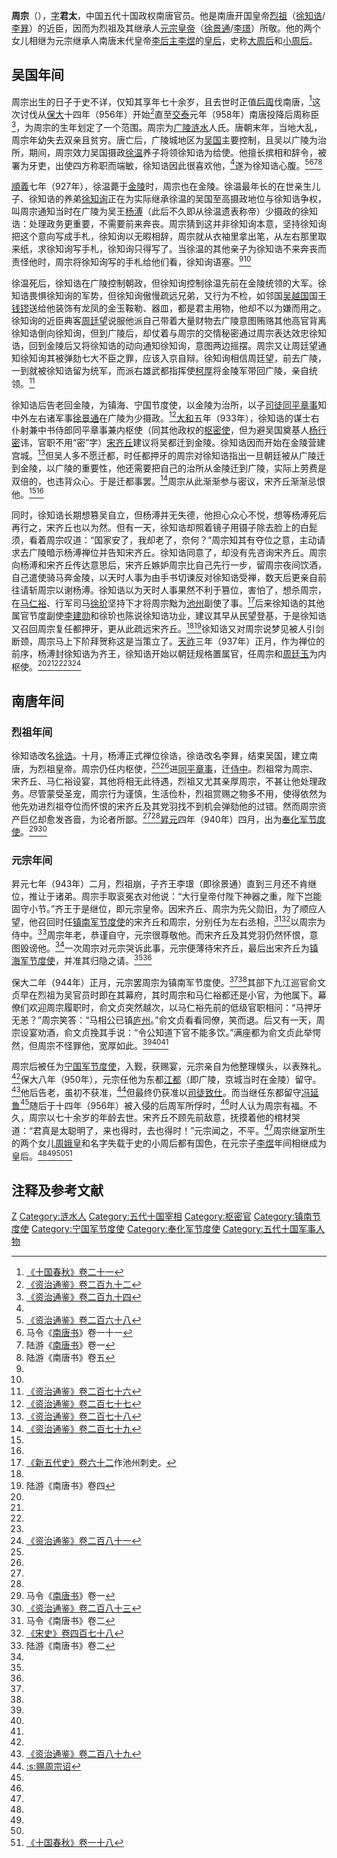 '''周宗'''（{{bd|9世纪||950年代|catIdx=Z}}），[[表字|字]]'''君太'''，中国五代十国政权南唐官员。他是南唐开国皇帝[[南唐烈祖|烈祖]]（[[徐知诰|徐知诰]]/[[李昪|李昪]]）的近臣，因而为烈祖及其继承人[[南唐元宗|元宗皇帝]]（[[徐景通|徐景通]]/[[李璟|李璟]]）所敬。他的两个女儿相继为元宗继承人南唐末代皇帝[[李后主|李后主]][[李煜|李煜]]的[[皇后|皇后]]，史称[[大周后|大周后]]和[[小周后|小周后]]。

== 吴国年间 ==
周宗出生的日子于史不详，仅知其享年七十余岁，且去世时正值[[后周|后周]]伐南唐，<ref name=SGCQ21>[http://archive.org/stream/06072237.cn#page/n62/mode/2up 《十国春秋》卷二十一]</ref>这次讨伐从[[保大_(南唐)|保大]]十四年（956年）开始<ref name=ZZTJ292>[[:s:資治通鑑/卷292|《资治通鉴》卷二百九十二]]</ref>直至[[交泰|交泰]]元年（958年）南唐投降后周称臣<ref>[[:s:資治通鑑/卷294|《资治通鉴》卷二百九十四]]</ref>，为周宗的生年划定了一个范围。周宗为[[广陵区|广陵]][[涟水|涟水]]人氏。唐朝末年，当地大乱，周宗年幼失去双亲且贫穷。唐亡后，广陵城地区为[[吴_(十国)|吴国]]主要控制，且吴以广陵为治所，期间，周宗效力吴国摄政[[徐温|徐温]]养子将领徐知诰为给使。他擅长摈相和辞令，被署为牙吏，出使四方称职而端敏，徐知诰因此很喜欢他，<ref name=SGCQ21/>遂为徐知诰心腹。<ref name=ZZTJ268>[[:s:資治通鑑/卷268|《资治通鉴》卷二百六十八]]</ref><ref name=MBST11>马令《[[南唐书_(马令)|南唐书]]》卷一十一</ref><ref>陆游《[[南唐书_(陆游)|南唐书]]》卷一</ref><ref name=LBST5>陆游《南唐书》卷五</ref>

[[顺义_(南吴)|順義]]七年（927年），徐温薨于[[金陵|金陵]]时，周宗也在金陵。徐温最年长的在世亲生儿子、徐知诰的养弟[[徐知询|徐知询]]正在为实际继承徐温的吴国至高摄政地位与徐知诰争权，叫周宗通知当时在广陵为吴王[[杨溥_(吴)|杨溥]]（此后不久即从徐温遗表称帝）少摄政的徐知诰：处理政务更重要，不需要前来奔丧。周宗猜到这并非徐知询本意，坚持徐知询把这个意向写成手札，徐知询以无暇相辞，周宗就从衣袖里拿出笔，从左右那里取来纸，求徐知询写手札，徐知询只得写了。当徐温的其他亲子为徐知诰不来奔丧而责怪他时，周宗将徐知询写的手札给他们看，徐知询语塞。<ref name=SGCQ21/><ref name=MBST11/>

徐温死后，徐知诰在广陵控制朝政，但徐知询控制徐温先前在金陵统领的大军。徐知诰畏惧徐知询的军势，但徐知询傲慢疏远兄弟，又行为不检，如邻国[[吴越国|吴越国]]国王[[钱镠|钱镠]]送给他装饰有龙凤的金玉鞍勒、器皿，都是君主用物，他却不以为嫌而用之。徐知询的近臣典客[[周廷望|周廷望]]说服他派自己带着大量财物去广陵意图贿赂其他高官背离徐知诰倒向徐知询，但到广陵后，却仗着与周宗的交情秘密通过周宗表达效忠徐知诰，回到金陵后又将徐知诰的动向通知徐知询，意图两边摇摆。周宗又让周廷望通知徐知询其被弹劾七大不臣之罪，应该入京自辩。徐知询相信周廷望，前去广陵，一到就被徐知诰留为统军，而派右雄武都指挥使[[柯厚|柯厚]]将金陵军带回广陵，亲自统领。<ref name=ZZTJ276>[[:s:資治通鑑/卷276|《资治通鉴》卷二百七十六]]</ref>

徐知诰后告老回金陵，为镇海、宁国节度使，以金陵为治所，以子[[司徒|司徒]][[同平章事|同平章事]]知中外左右诸军事[[徐景通|徐景通]]在广陵为少摄政。<ref name=ZZTJ277>[[:s:資治通鑑/卷277|《资治通鉴》卷二百七十七]]</ref>[[大和|大和]]五年（933年），徐知诰的谋士右仆射兼中书侍郎同平章事兼内枢使（同其他政权的[[枢密使|枢密使]]，但为避吴国奠基人[[杨行密|杨行密]]讳，官职不用“密”字）[[宋齐丘|宋齐丘]]建议将吴都迁到金陵。徐知诰因而开始在金陵营建宫城。<ref>[[:s:資治通鑑/卷278|《资治通鉴》卷二百七十八]]</ref>但吴人多不愿迁都，时任都押牙的周宗对徐知诰指出一旦朝廷被从广陵迁到金陵，以广陵的重要性，他还需要把自己的治所从金陵迁到广陵，实际上劳费是双倍的，也违背众心。于是迁都事罢。<ref name=ZZTJ279>[[:s:資治通鑑/卷279|《资治通鉴》卷二百七十九]]</ref>周宗从此渐渐参与密议，宋齐丘渐渐忌恨他。<ref name=SGCQ21/><ref name=LBST5/>

同时，徐知诰长期想篡吴自立，但杨溥并无失德，他担心众心不悦，想等杨溥死后再行之，宋齐丘也以为然。但有一天，徐知诰却照着镜子用镊子除去脸上的白髭须，看着周宗叹道：“国家安了，我却老了，奈何？”周宗知其有夺位之意，主动请求去广陵暗示杨溥禅位并告知宋齐丘。徐知诰同意了，却没有先咨询宋齐丘。周宗向杨溥和宋齐丘传达意思后，宋齐丘嫉妒周宗比自己先行一步，留周宗夜间饮酒，自己遣使骑马奔金陵，以天时人事为由手书切谏反对徐知诰受禅，数天后更亲自前往请斩周宗以谢杨溥。徐知诰以为天时人事果然不利于篡位，害怕了，想杀周宗，在[[马仁裕|马仁裕]]、行军司马[[徐玠|徐玠]]坚持下才将周宗黜为[[池州|池州]]副使了事。<ref>[[:s:新五代史/卷62|《新五代史》卷六十二]]作池州刺史。</ref>后来徐知诰的其他属官节度副使[[李建勋|李建勋]]和徐玠也陈说徐知诰功业，建议其早从民望登基，于是徐知诰又召回周宗复任都押牙，更从此疏远宋齐丘。<ref name=ZZTJ279/><ref name=LBST4>陆游《南唐书》卷四</ref>徐知诰又对周宗说梦见被人引剑断颈，周宗马上下阶拜贺称这是当策立了。[[天祚|天祚]]三年（937年）正月，作为禅位的前序，杨溥封徐知诰为齐王，徐知诰开始以朝廷规格置属官，任周宗和[[周廷玉|周廷玉]]为内枢使。<ref name=SGCQ21/><ref name=MBST11/><ref name=LBST5/><ref name=LBST4/><ref name=ZZTJ281>[[:s:資治通鑑/卷281|《资治通鉴》卷二百八十一]]</ref>

== 南唐年间 ==
=== 烈祖年间 ===
徐知诰改名[[徐诰|徐诰]]。十月，杨溥正式禅位徐诰，徐诰改名李昪，结束吴国，建立南唐，为烈祖皇帝。周宗仍任内枢使，<ref name=SGCQ21/><ref name=ZZTJ281/>进[[同平章事|同平章事]]，迁[[侍中|侍中]]。烈祖常为周宗、宋齐丘、马仁裕设宴，其他将相无此待遇，烈祖又尤其亲厚周宗，不甚让他处理政务。尽管蒙受圣宠，周宗行为谨慎，生活俭朴，烈祖赏赐之物多不用，使得依然为他先劝进烈祖夺位而怀恨的宋齐丘及其党羽找不到机会弹劾他的过错。然而周宗资产巨亿却愈发吝啬，为论者所鄙。<ref name=SGCQ21/><ref name=MBST11/>[[昇元|昇元]]四年（940年）四月，出为[[奉化军节度使|奉化军节度使]]。<ref>马令《[[南唐书_(马令)|南唐书]]》卷一</ref><ref name=ZZTJ283>[[:s:資治通鑑/卷283|《资治通鉴》卷二百八十三]]</ref>

=== 元宗年间 ===
昇元七年（943年）二月，烈祖崩，子齐王李璟（即徐景通）直到三月还不肯继位，推让于诸弟。周宗手取衮冕衣对他说：“大行皇帝付陛下神器之重，陛下岂能固守小节。”齐王于是继位，即元宗皇帝。因宋齐丘、周宗为先父勋旧，为了顺应人望，他召回时任[[镇南军节度使|镇南军节度使]]的宋齐丘和周宗，分别任为左右丞相，<ref>马令《南唐书》卷二</ref><ref>[[:s:宋史/卷478|《宋史》卷四百七十八]]</ref>以周宗为侍中。<ref name=LBST2>陆游《南唐书》卷二</ref>周宗年老，恭谨自守，元宗很尊敬他。而宋齐丘及其党羽仍然怀恨，意图毁谤他。<ref name=LBST5/>一次周宗对元宗哭诉此事，元宗便薄待宋齐丘，最后出宋齐丘为[[镇海军节度使|镇海军节度使]]，并准其归隐之请。<ref name=LBST4/><ref name=ZZTJ283/>

保大二年（944年）正月，元宗罢周宗为镇南军节度使。<ref name=ZZTJ283/><ref name=LBST2/>其部下九江巡官俞文贞早在烈祖为吴官员时即在其幕府，其时周宗和马仁裕都还是小官，为他属下。幕僚们欢迎周宗履职时，俞文贞突然越次，以马仁裕先前的低级官职相问：“马押牙无恙？”周宗笑答：“马相公已镇[[庐州|庐州]]。”俞文贞看看同僚，笑而退。后又有一天，周宗设宴劝酒，俞文贞挽其手说：“令公知道下官不能多饮。”满座都为俞文贞此举愕然，但周宗不怪罪他，宽厚如此。<ref name=SGCQ21/><ref name=MBST11/><ref name=LBST5/>

周宗后被任为[[宁国军节度使|宁国军节度使]]，入觐，获赐宴，元宗亲自为他整理幞头，以表殊礼。<ref name=SGCQ21/>保大八年（950年），元宗任他为东都[[江都|江都]]（即广陵，京城当时在金陵）留守。<ref name=ZZTJ289>[[:s:資治通鑑/卷289|《资治通鉴》卷二百八十九]]</ref>他后告老，虽初不获准，<ref>[[:s:赐周宗诏|:s:赐周宗诏]]</ref>但最终仍获准以[[司徒|司徒]][[致仕|致仕]]。而当继任东都留守[[冯延鲁|冯延鲁]]<ref name=SGCQ21/>随后于十四年（956年）被入侵的后周军所俘时，<ref name=ZZTJ292/>时人认为周宗有福。不久，周宗以七十余岁的年龄去世。宋齐丘不顾先前敌意，抚摸着他的棺材哭道：“君真是太聪明了，来也得时，去也得时！”元宗闻之，不平。<ref name=SGCQ21/>周宗继室所生的两个女儿[[周娥皇|周娥皇]]和名字失载于史的小周后都有国色，在元宗子[[李煜|李煜]]年间相继成为皇后。<ref name=SGCQ21/><ref name=MBST11/><ref name=LBST5/><ref>[http://archive.org/stream/06072236.cn#page/n164/mode/2up 《十国春秋》卷一十八]</ref>

== 注释及参考文献 ==
{{reflist|2}}

{{DEFAULTSORT:Z}}
[[Category:周姓|Z]]
[[Category:涟水人|Category:涟水人]]
[[Category:五代十国宰相|Category:五代十国宰相]]
[[Category:枢密官|Category:枢密官]]
[[Category:镇南节度使|Category:镇南节度使]]
[[Category:宁国军节度使|Category:宁国军节度使]]
[[Category:奉化军节度使|Category:奉化军节度使]]
[[Category:五代十国军事人物|Category:五代十国军事人物]]